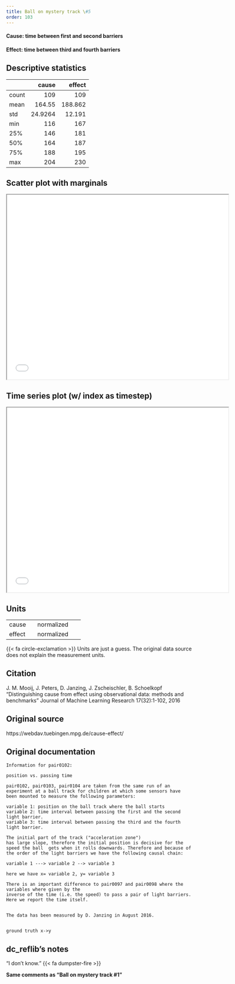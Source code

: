 ```yaml
---
title: Ball on mystery track \#5
order: 103
---
```


#### **Cause**: time between first and second barriers
#### **Effect**: time between third and fourth barriers


## Descriptive statistics
|       |    cause |   effect |
|:------|---------:|---------:|
| count | 109      |  109     |
| mean  | 164.55   |  188.862 |
| std   |  24.9264 |   12.191 |
| min   | 116      |  167     |
| 25%   | 146      |  181     |
| 50%   | 164      |  187     |
| 75%   | 188      |  195     |
| max   | 204      |  230     |

## Scatter plot with marginals

```{=html}
<iframe width=600 height=500 src="plots/scatter_0104.html"></iframe>
```

## Time series plot (w/ index as timestep)

```{=html}
<iframe width=600 height=500 src="plots/series_0104.html"></iframe>
```

## Units
+----------+-----------------+
| cause    | normalized      |
+----------+-----------------+
| effect   | normalized      |
+----------+-----------------+
{{< fa circle-exclamation >}} Units are just a guess. The original data source does not explain the measurement units. 


## Citation
J. M. Mooij, J. Peters, D. Janzing, J. Zscheischler, B. Schoelkopf
"Distinguishing cause from effect using observational data: methods and benchmarks"
Journal of Machine Learning Research 17(32):1-102, 2016

## Original source
https://webdav.tuebingen.mpg.de/cause-effect/

## Original documentation
```
Information for pair0102:

position vs. passing time

pair0102, pair0103, pair0104 are taken from the same run of an experiment at a ball track for children at which some sensors have been mounted to measure the following parameters:

variable 1: position on the ball track where the ball starts
variable 2: time interval between passing the first and the second light barrier.
variable 3: time interval between passing the third and the fourth light barrier.

The initial part of the track ("acceleration zone")
has large slope, therefore the initial position is decisive for the speed the ball  gets when it rolls downwards. Therefore and because of the order of the light barriers we have the following causal chain:

variable 1 ---> variable 2 --> variable 3 

here we have x= variable 2, y= variable 3

There is an important difference to pair0097 and pair0098 where the variables where given by the
inverse of the time (i.e. the speed) to pass a pair of light barriers. Here we report the time itself.


The data has been measured by D. Janzing in August 2016. 


ground truth x->y

```


## dc_reflib's notes
::: {.callout-note title="Operational Causality"}
"I don't know." {{< fa dumpster-fire >}}

**Same comments as "Ball on mystery track \#1"** 
:::